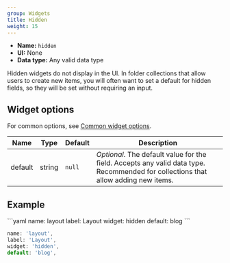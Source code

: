 ```yaml
---
group: Widgets
title: Hidden
weight: 15
---
```


- **Name:** `hidden`
- **UI:** None
- **Data type:** Any valid data type

Hidden widgets do not display in the UI. In folder collections that allow users to create new items, you will often want to set a default for hidden fields, so they will be set without requiring an input.

## Widget options

For common options, see [Common widget options](/docs/widgets#common-widget-options).

| Name    | Type   | Default | Description                                                                                                                        |
| ------- | ------ | ------- | ---------------------------------------------------------------------------------------------------------------------------------- |
| default | string | `null`  | _Optional_. The default value for the field. Accepts any valid data type. Recommended for collections that allow adding new items. |

## Example

<CodeTabs>
```yaml
name: layout
label: Layout
widget: hidden
default: blog
```

```js
name: 'layout',
label: 'Layout',
widget: 'hidden',
default: 'blog',
```

</CodeTabs>
